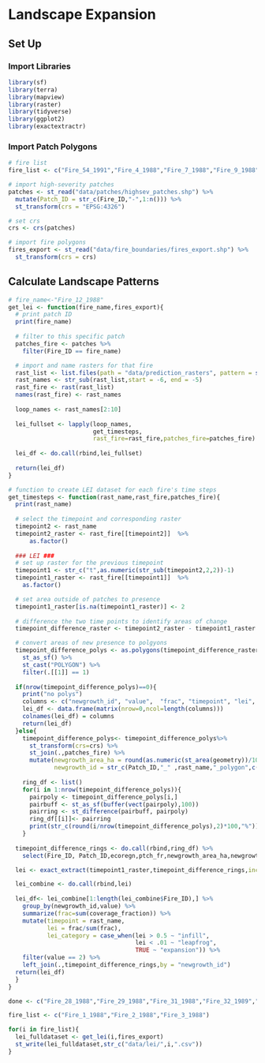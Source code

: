 # Landscape Expansion

## Set Up

### Import Libraries

```r
library(sf)
library(terra)
library(mapview)
library(raster)
library(tidyverse)
library(ggplot2) 
library(exactextractr)
```

### Import Patch Polygons

```r
# fire list
fire_list <- c("Fire_54_1991","Fire_4_1988","Fire_7_1988","Fire_9_1988","Fire_10_1988","Fire_11_1988","Fire_12_1988","Fire_13_1988","Fire_14_1988","Fire_15_1988","Fire_16_1988","Fire_18_1988","Fire_19_1988","Fire_20_1988","Fire_22_1988","Fire_23_1988","Fire_25_1988","Fire_26_1988","Fire_28_1988","Fire_29_1988","Fire_31_1988","Fire_32_1989","Fire_33_1989","Fire_35_1989","Fire_38_1989","Fire_41_1989","Fire_42_1989","Fire_48_1990","Fire_49_1991","Fire_50_1991","Fire_51_1991","Fire_1_1988","Fire_2_1988","Fire_3_1988")

# import high-severity patches
patches <- st_read("data/patches/highsev_patches.shp") %>% 
  mutate(Patch_ID = str_c(Fire_ID,"-",1:n())) %>% 
  st_transform(crs = "EPSG:4326")

# set crs 
crs <- crs(patches)

# import fire polygons
fires_export <- st_read("data/fire_boundaries/fires_export.shp") %>% 
  st_transform(crs = crs)
```

## Calculate Landscape Patterns

```r
# fire_name<-"Fire_12_1988"
get_lei <- function(fire_name,fires_export){
  # print patch ID 
  print(fire_name)
  
  # filter to this specific patch
  patches_fire <- patches %>% 
    filter(Fire_ID == fire_name)

  # import and name rasters for that fire
  rast_list <- list.files(path = "data/prediction_rasters", pattern = str_c(fire_name,"_rf"), all.files=TRUE, full.names=TRUE)
  rast_names <- str_sub(rast_list,start = -6, end = -5)  
  rast_fire <- rast(rast_list)
  names(rast_fire) <- rast_names
    
  loop_names <- rast_names[2:10]
  
  lei_fullset <- lapply(loop_names,
                        get_timesteps,
                        rast_fire=rast_fire,patches_fire=patches_fire)
  
  lei_df <- do.call(rbind,lei_fullset)
  
  return(lei_df)
}
```

```r
# function to create LEI dataset for each fire's time steps
get_timesteps <- function(rast_name,rast_fire,patches_fire){
  print(rast_name)
  
  # select the timepoint and corresponding raster
  timepoint2 <- rast_name
  timepoint2_raster <- rast_fire[[timepoint2]]  %>% 
      as.factor() 
  
  ### LEI ###
  # set up raster for the previous timepoint
  timepoint1 <- str_c("t",as.numeric(str_sub(timepoint2,2,2))-1)
  timepoint1_raster <- rast_fire[[timepoint1]]  %>% 
    as.factor() 

  # set area outside of patches to presence
  timepoint1_raster[is.na(timepoint1_raster)] <- 2
  
  # difference the two time points to identify areas of change
  timepoint_difference_raster <- timepoint2_raster - timepoint1_raster 

  # convert areas of new presence to polgyons
  timepoint_difference_polys <- as.polygons(timepoint_difference_raster) %>%
    st_as_sf() %>%
    st_cast("POLYGON") %>% 
    filter(.[[1]] == 1) 
  
  if(nrow(timepoint_difference_polys)==0){
    print("no polys")
    columns <- c("newgrowth_id", "value",  "frac", "timepoint", "lei", "lei_category", "Fire_ID", "Patch_ID", "ecoregn", "ptch_fr", "newgrowth_area_ha", "geometry")
    lei_df <- data.frame(matrix(nrow=0,ncol=length(columns)))
    colnames(lei_df) = columns
    return(lei_df)
  }else{
    timepoint_difference_polys<- timepoint_difference_polys%>% 
      st_transform(crs=crs) %>%
      st_join(.,patches_fire) %>% 
      mutate(newgrowth_area_ha = round(as.numeric(st_area(geometry))/10000,3),
             newgrowth_id = str_c(Patch_ID,"_" ,rast_name,"_polygon",c(1:nrow(.))))
  
    ring_df <- list()
    for(i in 1:nrow(timepoint_difference_polys)){
      pairpoly <- timepoint_difference_polys[i,]
      pairbuff <- st_as_sf(buffer(vect(pairpoly),100))
      pairring <- st_difference(pairbuff, pairpoly)
      ring_df[[i]]<- pairring
      print(str_c(round(i/nrow(timepoint_difference_polys),2)*100,"%"))
    }
  
  timepoint_difference_rings <- do.call(rbind,ring_df) %>% 
    select(Fire_ID, Patch_ID,ecoregn,ptch_fr,newgrowth_area_ha,newgrowth_id)

  lei <- exact_extract(timepoint1_raster,timepoint_difference_rings,include_cols = TRUE)

  lei_combine <- do.call(rbind,lei) 
  
  lei_df<- lei_combine[1:length(lei_combine$Fire_ID),] %>% 
    group_by(newgrowth_id,value) %>%
    summarize(frac=sum(coverage_fraction)) %>%
    mutate(timepoint = rast_name,
           lei = frac/sum(frac),
           lei_category = case_when(lei > 0.5 ~ "infill",
                                    lei < .01 ~ "leapfrog",
                                    TRUE ~ "expansion")) %>%
    filter(value == 2) %>%
    left_join(.,timepoint_difference_rings,by = "newgrowth_id")
  return(lei_df)
  }
} 
```

```r
done <- c("Fire_28_1988","Fire_29_1988","Fire_31_1988","Fire_32_1989","Fire_33_1989","Fire_35_1989","Fire_38_1989","Fire_41_1989","Fire_42_1989","Fire_48_1990","Fire_49_1991","Fire_50_1991","Fire_51_1991","Fire_54_1991","Fire_4_1988","Fire_7_1988","Fire_9_1988","Fire_10_1988","Fire_11_1988","Fire_12_1988","Fire_13_1988","Fire_14_1988","Fire_15_1988","Fire_16_1988","Fire_18_1988","Fire_19_1988","Fire_20_1988","Fire_22_1988","Fire_23_1988","Fire_25_1988","Fire_26_1988")

fire_list <- c("Fire_1_1988","Fire_2_1988","Fire_3_1988")

for(i in fire_list){
  lei_fulldataset <- get_lei(i,fires_export)
  st_write(lei_fulldataset,str_c("data/lei/",i,".csv"))
}
```















